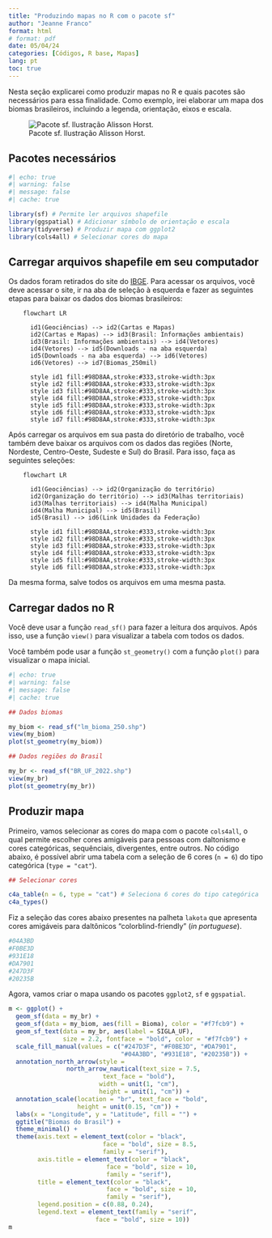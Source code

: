 ---
title: "Produzindo mapas no R com o pacote sf"
author: "Jeanne Franco"
format: html 
# format: pdf
date: 05/04/24
categories: [Códigos, R base, Mapas]
lang: pt
toc: true
---

Nesta seção explicarei como produzir mapas no R e quais pacotes são necessários para essa finalidade. Como exemplo, irei elaborar um mapa dos biomas brasileiros, incluindo a legenda, orientação, eixos e escala.

![Pacote sf. Ilustração Alisson Horst.](images/Design%20sem%20nome.png){fig-align="center"}

## Pacotes necessários

```{r}
#| echo: true
#| warning: false
#| message: false
#| cache: true

library(sf) # Permite ler arquivos shapefile
library(ggspatial) # Adicionar símbolo de orientação e escala
library(tidyverse) # Produzir mapa com ggplot2
library(cols4all) # Selecionar cores do mapa
```

## Carregar arquivos shapefile em seu computador

Os dados foram retirados do site do [IBGE](https://www.ibge.gov.br/). Para acessar os arquivos, você deve acessar o site, ir na aba de seleção à esquerda e fazer as seguintes etapas para baixar os dados dos biomas brasileiros:

```{mermaid}
    flowchart LR

      id1(Geociências) --> id2(Cartas e Mapas)
      id2(Cartas e Mapas) --> id3(Brasil: Informações ambientais)
      id3(Brasil: Informações ambientais) --> id4(Vetores)
      id4(Vetores) --> id5(Downloads - na aba esquerda)
      id5(Downloads - na aba esquerda) --> id6(Vetores)
      id6(Vetores) --> id7(Biomas_250mil)
      
      style id1 fill:#98D8AA,stroke:#333,stroke-width:3px
      style id2 fill:#98D8AA,stroke:#333,stroke-width:3px
      style id3 fill:#98D8AA,stroke:#333,stroke-width:3px
      style id4 fill:#98D8AA,stroke:#333,stroke-width:3px
      style id5 fill:#98D8AA,stroke:#333,stroke-width:3px
      style id6 fill:#98D8AA,stroke:#333,stroke-width:3px
      style id7 fill:#98D8AA,stroke:#333,stroke-width:3px
```

Após carregar os arquivos em sua pasta do diretório de trabalho, você também deve baixar os arquivos com os dados das regiões (Norte, Nordeste, Centro-Oeste, Sudeste e Sul) do Brasil. Para isso, faça as seguintes seleções:

```{mermaid}
    flowchart LR

      id1(Geociências) --> id2(Organização do território)
      id2(Organização do território) --> id3(Malhas territoriais)
      id3(Malhas territoriais) --> id4(Malha Municipal)
      id4(Malha Municipal) --> id5(Brasil)
      id5(Brasil) --> id6(Link Unidades da Federação)
      
      style id1 fill:#98D8AA,stroke:#333,stroke-width:3px
      style id2 fill:#98D8AA,stroke:#333,stroke-width:3px
      style id3 fill:#98D8AA,stroke:#333,stroke-width:3px
      style id4 fill:#98D8AA,stroke:#333,stroke-width:3px
      style id5 fill:#98D8AA,stroke:#333,stroke-width:3px
      style id6 fill:#98D8AA,stroke:#333,stroke-width:3px
```

Da mesma forma, salve todos os arquivos em uma mesma pasta.

## Carregar dados no R

Você deve usar a função `read_sf()` para fazer a leitura dos arquivos. Após isso, use a função `view()` para visualizar a tabela com todos os dados.

Você também pode usar a função `st_geometry()` com a função `plot()` para visualizar o mapa inicial.

```{r}
#| echo: true
#| warning: false
#| message: false
#| cache: true

## Dados biomas

my_biom <- read_sf("lm_bioma_250.shp") 
view(my_biom)
plot(st_geometry(my_biom))

## Dados regiões do Brasil

my_br <- read_sf("BR_UF_2022.shp") 
view(my_br)
plot(st_geometry(my_br))
```

## Produzir mapa

Primeiro, vamos selecionar as cores do mapa com o pacote `cols4all`, o qual permite escolher cores amigáveis para pessoas com daltonismo e cores categóricas, sequênciais, divergentes, entre outros. No código abaixo, é possível abrir uma tabela com a seleção de 6 cores (`n = 6`) do tipo categórica (`type = "cat"`).

``` r
## Selecionar cores

c4a_table(n = 6, type = "cat") # Seleciona 6 cores do tipo categórica
c4a_types()
```

Fiz a seleção das cores abaixo presentes na palheta `lakota` que apresenta cores amigáveis para daltônicos "colorblind-friendly" (*in portuguese*).

``` r
#04A3BD
#F0BE3D
#931E18
#DA7901
#247D3F
#20235B
```

Agora, vamos criar o mapa usando os pacotes `ggplot2`, `sf` e `ggspatial`.

```{r}
m <- ggplot() + 
  geom_sf(data = my_br) +
  geom_sf(data = my_biom, aes(fill = Bioma), color = "#f7fcb9") +
  geom_sf_text(data = my_br, aes(label = SIGLA_UF), 
               size = 2.2, fontface = "bold", color = "#f7fcb9") +
  scale_fill_manual(values = c("#247D3F", "#F0BE3D", "#DA7901", 
                               "#04A3BD", "#931E18", "#20235B")) +
  annotation_north_arrow(style = 
                north_arrow_nautical(text_size = 7.5,
                          text_face = "bold"),
                         width = unit(1, "cm"),
                         height = unit(1, "cm")) +
  annotation_scale(location = "br", text_face = "bold",
                   height = unit(0.15, "cm")) +
  labs(x = "Longitude", y = "Latitude", fill = "") +
  ggtitle("Biomas do Brasil") +
  theme_minimal() +
  theme(axis.text = element_text(color = "black", 
                          face = "bold", size = 8.5,
                          family = "serif"),
        axis.title = element_text(color = "black", 
                           face = "bold", size = 10,
                           family = "serif"),
        title = element_text(color = "black", 
                           face = "bold", size = 10,
                           family = "serif"),
        legend.position = c(0.88, 0.24),
        legend.text = element_text(family = "serif",
                        face = "bold", size = 10))
m
```
